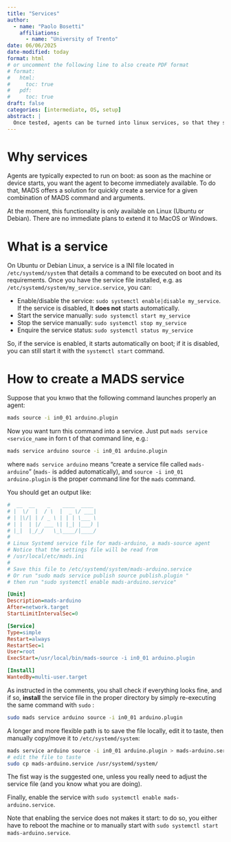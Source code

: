```yaml
---
title: "Services"
author:
  - name: "Paolo Bosetti"
    affiliations: 
      - name: "University of Trento"
date: 06/06/2025
date-modified: today
format: html
# or uncomment the following line to also create PDF format
# format: 
#   html:
#     toc: true
#   pdf:
#     toc: true
draft: false
categories: [intermediate, OS, setup]
abstract: |
  Once tested, agents can be turned into linux services, so that they start automatically on boot.
---
```


# Why services

Agents are typically expected to run on boot: as soon as the machine or device starts, you want the agent to become immediately available. To do that, MADS offers a solution for quickly create a service for a given combination of MADS command and arguments.

::: callout-warning
At the moment, this functionality is only available on Linux (Ubuntu or Debian). There are no immediate plans to extend it to MacOS or Windows.
:::

# What is a service

On Ubuntu or Debian Linux, a service is a INI file located in `/etc/systemd/system` that details a command to be executed on boot and its requirements. Once you have the service file installed, e.g. as `/etc/systemd/system/my_service.service`, you can:

* Enable/disable the service: `sudo systemctl enable|disable my_service`. If the service is disabled, It **does not** starts automatically.
* Start the service manually: `sudo systemctl start my_service`
* Stop the service manually: `sudo systemctl stop my_service`
* Enquire the service status: `sudo systemctl status my_service`

So, if the service is enabled, it starts automatically on boot; if it is disabled, you can still start it with the `systemctl start` command.


# How to create a MADS service

Suppose that you knwo that the following command launches properly an agent:

```bash
mads source -i in0_01 arduino.plugin
```

Now you want turn this command into a service. Just put `mads service <service_name` in forn t of that command line, e.g.:

```bash
mads service arduino source -i in0_01 arduino.plugin
```

where `mads service arduino` means "create a service file called `mads-arduino`" (`mads-` is added automatically), and `source -i in0_01 arduino.plugin` is the proper command line for the `mads` command.

You should get an output like:

```ini
#  __  __    _    ____  ____
# |  \/  |  / \  |  _ \/ ___|
# | |\/| | / _ \ | | | \___ \
# | |  | |/ ___ \| |_| |___) |
# |_|  |_/_/   \_\____/|____/
#
# Linux Systemd service file for mads-arduino, a mads-source agent
# Notice that the settings file will be read from
# /usr/local/etc/mads.ini
#
# Save this file to /etc/systemd/system/mads-arduino.service
# Or run "sudo mads service publish source publish.plugin "
# then run "sudo systemctl enable mads-arduino.service"

[Unit]
Description=mads-arduino
After=network.target
StartLimitIntervalSec=0

[Service]
Type=simple
Restart=always
RestartSec=1
User=root
ExecStart=/usr/local/bin/mads-source -i in0_01 arduino.plugin

[Install]
WantedBy=multi-user.target
```

As instructed in the comments, you shall check if everything looks fine, and if so, **install** the service file in the proper directory by simply re-executing the same command with `sudo` :

```bash
sudo mads service arduino source -i in0_01 arduino.plugin
```

A longer and more flexible path is to save the file locally, edit it to taste, then manually copy/move it to `/etc/systemd/system`:

```bash
mads service arduino source -i in0_01 arduino.plugin > mads-arduino.service
# edit the file to taste
sudo cp mads-arduino.service /usr/systemd/system/
```

::: callout-tip
The fist way is the suggested one, unless you really need to adjust the service file (and you know what you are doing).
:::

Finally, enable the service with `sudo systemctl enable mads-arduino.service`.

Note that enabling the service does not makes it start: to do so, you either have to reboot the machine or to manually start with `sudo systemctl start mads-arduino.service`.